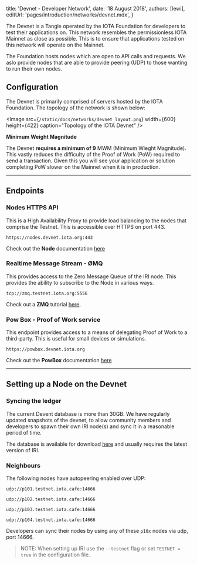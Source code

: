 

title: 'Devnet - Developer Network',
date: '18 August 2018',
authors: [lewi],
editUrl: 'pages/introduction/networks/devnet.mdx',
}


The Devnet is a Tangle operated by the IOTA Foundation for developers to test their applications on. This network resembles the permissionless IOTA Mainnet as close as possible. This is to ensure that applications tested on this network will operate on the Mainnet.

The Foundation hosts nodes which are open to API calls and requests. We aslo provide nodes that are able to provide peering (UDP) to those wanting to run their own nodes.

## Configuration

The Devnet is primarily comprised of servers hosted by the IOTA Foundation. The topology of the network is shown below:

<Image
src={`/static/docs/networks/devnet_layout.png`}
width={600}
height={422}
caption="Topology of the IOTA Devnet"
/>

**Minimum Weight Magnitude**

The Devnet **requires a minimum of 9** MWM (Minimum Wieght Magnitude). This vastly reduces the difficulty of the Proof of Work (PoW) required to send a transaction. Given this you will see your application or solution completing PoW slower on the Mainnet when it is in production.

---

## Endpoints

### Nodes HTTPS API

This is a High Availability Proxy to provide load balancing
to the nodes that comprise the Testnet. This is accessible over
HTTPS on port 443.

```
https://nodes.devnet.iota.org:443
```

Check out the **Node** documentation [here](/iri)

### Realtime Message Stream - ØMQ

This provides access to the Zero Message Queue of the IRI
node. This provides the ability to subscribe to the Node in various ways.

```
tcp://zmq.testnet.iota.org:5556
```

Check out a **ZMQ** tutorial [here](/introduction/tutorials/zmq-listener).

### Pow Box - Proof of Work service

This endpoint provides access to a means of delegating Proof of Work
to a third-party. This is useful for small devices or simulations.

```
https://powbox.devnet.iota.org
```

Check out the **PowBox** documentation [here](https://powbox.devnet.iota.org)

---

## Setting up a Node on the Devnet

### Syncing the ledger

The current Devent database is more than 30GB. We have regularly updated snapshots of the devnet, to allow community members and developers to spawn their own IRI node(s) and sync it in a reasonable period of time.

The database is available for download [here](https://s3.eu-central-1.amazonaws.com/iotaledger-dbfiles/testnet/db-latest.tgz) and usually requires the latest version of IRI.

### Neighbours

The following nodes have autopeering enabled over UDP:

```
udp://p101.testnet.iota.cafe:14666

udp://p102.testnet.iota.cafe:14666

udp://p103.testnet.iota.cafe:14666

udp://p104.testnet.iota.cafe:14666
```

Developers can sync their nodes by using any of these `p10x` nodes via udp, port 14666.

> NOTE: When setting up IRI use the `--testnet` flag or set `TESTNET = true` in the configuration file.
